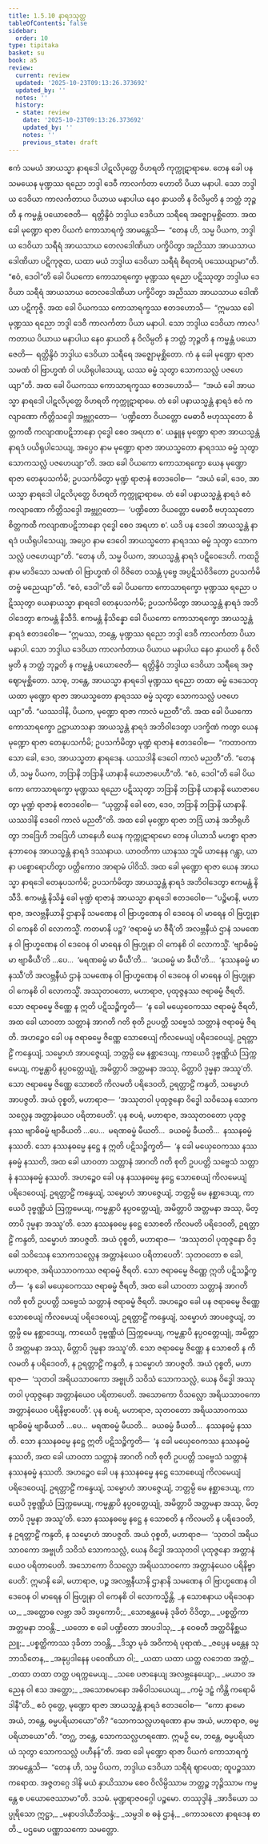 ```yaml
---
title: 1.5.10 နာရဒသုတ္တ
tableOfContents: false
sidebar:
  order: 10
type: tipitaka
basket: su
book: a5
review:
  current: review
  updated: '2025-10-23T09:13:26.373692'
  updated_by: ''
  notes: ''
  history:
  - state: review
    date: '2025-10-23T09:13:26.373692'
    updated_by: ''
    notes: ''
    previous_state: draft
---
```



<ReviewStatus review={frontmatter.review} showDetails={true} />

<HypothesisAnnotation frontmatter={frontmatter} />

<DynamicBreadcrumb />

<Division number="50" book="a5" e="ch" v="16" p="50">

<Paragraph number="297" book="a5">
ဧကံ သမယံ အာယသ္မာ နာရဒေါ ပါဋလိပုတ္တေ ဝိဟရတိ ကုက္ကုဋာရာမေ. တေန ခေါ ပန သမယေန မုဏ္ဍဿ ရညော ဘဒ္ဒါ ဒေဝီ ကာလင်္ကတာ ဟောတိ ပိယာ မနာပါ. သော ဘဒ္ဒါယ ဒေဝိယာ ကာလင်္ကတာယ ပိယာယ မနာပါယ နေဝ နှာယတိ န ဝိလိမ္ပတိ န ဘတ္တံ ဘုဉ္ဇတိ န ကမ္မန္တံ ပယောဇေတိ—  ရတ္တိန္ဒိဝံ ဘဒ္ဒါယ ဒေဝိယာ သရီရေ အဇ္ဈောမုစ္ဆိတော. အထ ခေါ မုဏ္ဍော ရာဇာ ပိယကံ ကောသာရက္ခံ အာမန္တေသိ—  “တေန ဟိ, သမ္မ ပိယက, ဘဒ္ဒါယ ဒေဝိယာ သရီရံ အာယသာယ တေလဒေါဏိယာ ပက္ခိပိတွာ အညိဿာ အာယသာယ ဒေါဏိယာ ပဋိကုဇ္ဇထ, ယထာ မယံ ဘဒ္ဒါယ ဒေဝိယာ သရီရံ စိရတရံ ပဿေယျာမာ”တိ. “ဧဝံ, ဒေဝါ”တိ ခေါ ပိယကော ကောသာရက္ခော မုဏ္ဍဿ ရညော ပဋိဿုတွာ ဘဒ္ဒါယ ဒေဝိယာ သရီရံ အာယသာယ တေလဒေါဏိယာ ပက္ခိပိတွာ အညိဿာ အာယသာယ ဒေါဏိယာ ပဋိကုဇ္ဇိ.
</Paragraph>

<Paragraph number="298" book="a5">
အထ ခေါ ပိယကဿ ကောသာရက္ခဿ ဧတဒဟောသိ—  “ဣမဿ ခေါ မုဏ္ဍဿ ရညော ဘဒ္ဒါ ဒေဝီ ကာလင်္ကတာ ပိယာ မနာပါ. သော ဘဒ္ဒါယ ဒေဝိယာ ကာလင်္ကတာယ ပိယာယ မနာပါယ နေဝ နှာယတိ န ဝိလိမ္ပတိ န ဘတ္တံ ဘုဉ္ဇတိ န ကမ္မန္တံ ပယောဇေတိ—  ရတ္တိန္ဒိဝံ ဘဒ္ဒါယ ဒေဝိယာ သရီရေ အဇ္ဈောမုစ္ဆိတော. ကံ နု ခေါ မုဏ္ဍော ရာဇာ သမဏံ ဝါ ဗြာဟ္မဏံ ဝါ ပယိရုပါသေယျ, ယဿ ဓမ္မံ သုတွာ သောကသလ္လံ ပဇဟေယျာ”တိ.
</Paragraph>

<Paragraph number="299" book="a5">
အထ ခေါ ပိယကဿ ကောသာရက္ခဿ ဧတဒဟောသိ—  “အယံ ခေါ အာယသ္မာ နာရဒေါ ပါဋလိပုတ္တေ ဝိဟရတိ ကုက္ကုဋာရာမေ. တံ ခေါ ပနာယသ္မန္တံ နာရဒံ ဧဝံ ကလျာဏော ကိတ္တိသဒ္ဒေါ အဗ္ဘုဂ္ဂတော—  ‘ပဏ္ဍိတော ဝိယတ္တော မေဓာဝီ ဗဟုဿုတော စိတ္တကထီ ကလျာဏပဋိဘာနော ဝုဒ္ဓေါ စေဝ အရဟာ စ’. ယန္နူန မုဏ္ဍော ရာဇာ အာယသ္မန္တံ နာရဒံ ပယိရုပါသေယျ, အပ္ပေဝ နာမ မုဏ္ဍော ရာဇာ အာယသ္မတော နာရဒဿ ဓမ္မံ သုတွာ သောကသလ္လံ ပဇဟေယျာ”တိ.
</Paragraph>

<Paragraph number="300" book="a5">
အထ ခေါ ပိယကော ကောသာရက္ခော ယေန မုဏ္ဍော ရာဇာ တေနုပသင်္ကမိ; ဥပသင်္ကမိတွာ မုဏ္ဍံ ရာဇာနံ ဧတဒဝေါစ—  “အယံ ခေါ, ဒေဝ, အာယသ္မာ နာရဒေါ ပါဋလိပုတ္တေ ဝိဟရတိ ကုက္ကုဋာရာမေ. တံ ခေါ ပနာယသ္မန္တံ နာရဒံ ဧဝံ ကလျာဏော ကိတ္တိသဒ္ဒေါ အဗ္ဘုဂ္ဂတော—  ‘ပဏ္ဍိတော ဝိယတ္တော မေဓာဝီ ဗဟုဿုတော စိတ္တကထီ ကလျာဏပဋိဘာနော ဝုဒ္ဓေါ စေဝ အရဟာ စ’. ယဒိ ပန ဒေဝေါ အာယသ္မန္တံ နာရဒံ ပယိရုပါသေယျ, အပ္ပေဝ နာမ ဒေဝေါ အာယသ္မတော နာရဒဿ ဓမ္မံ သုတွာ သောကသလ္လံ ပဇဟေယျာ”တိ. “တေန ဟိ, သမ္မ ပိယက, အာယသ္မန္တံ နာရဒံ ပဋိဝေဒေဟိ. ကထဉှိ နာမ မာဒိသော သမဏံ ဝါ ဗြာဟ္မဏံ ဝါ ဝိဇိတေ ဝသန္တံ ပုဗ္ဗေ အပ္ပဋိသံဝိဒိတော ဥပသင်္ကမိတဗ္ဗံ မညေယျာ”တိ. “ဧဝံ, ဒေဝါ”တိ ခေါ ပိယကော ကောသာရက္ခော မုဏ္ဍဿ ရညော ပဋိဿုတွာ ယေနာယသ္မာ နာရဒေါ တေနုပသင်္ကမိ; ဥပသင်္ကမိတွာ အာယသ္မန္တံ နာရဒံ အဘိဝါဒေတွာ ဧကမန္တံ နိသီဒိ. ဧကမန္တံ နိသိန္နော ခေါ ပိယကော ကောသာရက္ခော အာယသ္မန္တံ နာရဒံ ဧတဒဝေါစ—
</Paragraph>

<Paragraph number="301" book="a5">
“ဣမဿ, ဘန္တေ, မုဏ္ဍဿ ရညော ဘဒ္ဒါ ဒေဝီ ကာလင်္ကတာ ပိယာ မနာပါ. သော ဘဒ္ဒါယ ဒေဝိယာ ကာလင်္ကတာယ ပိယာယ မနာပါယ နေဝ နှာယတိ န ဝိလိမ္ပတိ န ဘတ္တံ ဘုဉ္ဇတိ န ကမ္မန္တံ ပယောဇေတိ—  ရတ္တိန္ဒိဝံ ဘဒ္ဒါယ ဒေဝိယာ သရီရေ အဇ္ဈောမုစ္ဆိတော. သာဓု, ဘန္တေ, အာယသ္မာ နာရဒေါ မုဏ္ဍဿ ရညော တထာ ဓမ္မံ ဒေသေတု ယထာ မုဏ္ဍော ရာဇာ အာယသ္မတော နာရဒဿ ဓမ္မံ သုတွာ သောကသလ္လံ ပဇဟေယျာ”တိ. “ယဿဒါနိ, ပိယက, မုဏ္ဍော ရာဇာ ကာလံ မညတီ”တိ.
</Paragraph>

<Paragraph number="302" book="a5">
အထ ခေါ ပိယကော ကောသာရက္ခော ဥဋ္ဌာယာသနာ အာယသ္မန္တံ နာရဒံ အဘိဝါဒေတွာ ပဒက္ခိဏံ ကတွာ ယေန မုဏ္ဍော ရာဇာ တေနုပသင်္ကမိ; ဥပသင်္ကမိတွာ မုဏ္ဍံ ရာဇာနံ ဧတဒဝေါစ—  “ကတာဝကာသော ခေါ, ဒေဝ, အာယသ္မတာ နာရဒေန. ယဿဒါနိ ဒေဝေါ ကာလံ မညတီ”တိ. “တေန ဟိ, သမ္မ ပိယက, ဘဒြာနိ ဘဒြာနိ ယာနာနိ ယောဇာပေဟီ”တိ. “ဧဝံ, ဒေဝါ”တိ ခေါ ပိယကော ကောသာရက္ခော မုဏ္ဍဿ ရညော ပဋိဿုတွာ ဘဒြာနိ ဘဒြာနိ ယာနာနိ ယောဇာပေတွာ မုဏ္ဍံ ရာဇာနံ ဧတဒဝေါစ—  “ယုတ္တာနိ ခေါ တေ, ဒေဝ, ဘဒြာနိ ဘဒြာနိ ယာနာနိ. ယဿဒါနိ ဒေဝေါ ကာလံ မညတီ”တိ.
</Paragraph>

<Paragraph number="303" book="a5">
အထ ခေါ မုဏ္ဍော ရာဇာ ဘဒြံ ယာနံ အဘိရုဟိတွာ ဘဒြေဟိ ဘဒြေဟိ ယာနေဟိ ယေန ကုက္ကုဋာရာမော တေန ပါယာသိ မဟစ္စာ ရာဇာနုဘာဝေန အာယသ္မန္တံ နာရဒံ ဒဿနာယ. ယာဝတိကာ ယာနဿ ဘူမိ ယာနေန ဂန္တွာ, ယာနာ ပစ္စောရောဟိတွာ ပတ္တိကောဝ အာရာမံ ပါဝိသိ. အထ ခေါ မုဏ္ဍော ရာဇာ ယေန အာယသ္မာ နာရဒေါ တေနုပသင်္ကမိ; ဥပသင်္ကမိတွာ အာယသ္မန္တံ နာရဒံ အဘိဝါဒေတွာ ဧကမန္တံ နိသီဒိ. ဧကမန္တံ နိသိန္နံ ခေါ မုဏ္ဍံ ရာဇာနံ အာယသ္မာ နာရဒေါ ဧတဒဝေါစ—
</Paragraph>

<Paragraph number="304" book="a5">
“ပဉ္စိမာနိ, မဟာရာဇ, အလဗ္ဘနီယာနိ ဌာနာနိ သမဏေန ဝါ ဗြာဟ္မဏေန ဝါ ဒေဝေန ဝါ မာရေန ဝါ ဗြဟ္မုနာ ဝါ ကေနစိ ဝါ လောကသ္မိံ. ကတမာနိ ပဉ္စ? ‘ဇရာဓမ္မံ မာ ဇီရီ’တိ အလဗ္ဘနီယံ ဌာနံ သမဏေန ဝါ ဗြာဟ္မဏေန ဝါ ဒေဝေန ဝါ မာရေန ဝါ ဗြဟ္မုနာ ဝါ ကေနစိ ဝါ လောကသ္မိံ. ‘ဗျာဓိဓမ္မံ မာ ဗျာဓီယီ’တိ …ပေ…  ‘မရဏဓမ္မံ မာ မီယီ’တိ…  ‘ခယဓမ္မံ မာ ခီယီ’တိ…  ‘နဿနဓမ္မံ မာ နဿီ’တိ အလဗ္ဘနီယံ ဌာနံ သမဏေန ဝါ ဗြာဟ္မဏေန ဝါ ဒေဝေန ဝါ မာရေန ဝါ ဗြဟ္မုနာ ဝါ ကေနစိ ဝါ လောကသ္မိံ.
</Paragraph>

<Paragraph number="305" book="a5">
အဿုတဝတော, မဟာရာဇ, ပုထုဇ္ဇနဿ ဇရာဓမ္မံ ဇီရတိ. သော ဇရာဓမ္မေ ဇိဏ္ဏေ န ဣတိ ပဋိသဉ္စိက္ခတိ—  ‘န ခေါ မယှေဝေကဿ ဇရာဓမ္မံ ဇီရတိ, အထ ခေါ ယာဝတာ သတ္တာနံ အာဂတိ ဂတိ စုတိ ဥပပတ္တိ သဗ္ဗေသံ သတ္တာနံ ဇရာဓမ္မံ ဇီရတိ. အဟဉ္စေဝ ခေါ ပန ဇရာဓမ္မေ ဇိဏ္ဏေ သောစေယျံ ကိလမေယျံ ပရိဒေဝေယျံ, ဥရတ္တာဠိံ ကန္ဒေယျံ, သမ္မောဟံ အာပဇ္ဇေယျံ, ဘတ္တမ္ပိ မေ နစ္ဆာဒေယျ, ကာယေပိ ဒုဗ္ဗဏ္ဏိယံ ဩက္ကမေယျ, ကမ္မန္တာပိ နပ္ပဝတ္တေယျုံ, အမိတ္တာပိ အတ္တမနာ အဿု, မိတ္တာပိ ဒုမ္မနာ အဿူ’တိ. သော ဇရာဓမ္မေ ဇိဏ္ဏေ သောစတိ ကိလမတိ ပရိဒေဝတိ, ဥရတ္တာဠိံ ကန္ဒတိ, သမ္မောဟံ အာပဇ္ဇတိ. အယံ ဝုစ္စတိ, မဟာရာဇ—  ‘အဿုတဝါ ပုထုဇ္ဇနော ဝိဒ္ဓေါ သဝိသေန သောကသလ္လေန အတ္တာနံယေဝ ပရိတာပေတိ’.
</Paragraph>

<Paragraph number="306" book="a5">
ပုန စပရံ, မဟာရာဇ, အဿုတဝတော ပုထုဇ္ဇနဿ ဗျာဓိဓမ္မံ ဗျာဓီယတိ …ပေ…  မရဏဓမ္မံ မီယတိ…  ခယဓမ္မံ ခီယတိ…  နဿနဓမ္မံ နဿတိ. သော နဿနဓမ္မေ နဋ္ဌေ န ဣတိ ပဋိသဉ္စိက္ခတိ—  ‘န ခေါ မယှေဝေကဿ နဿနဓမ္မံ နဿတိ, အထ ခေါ ယာဝတာ သတ္တာနံ အာဂတိ ဂတိ စုတိ ဥပပတ္တိ သဗ္ဗေသံ သတ္တာနံ နဿနဓမ္မံ နဿတိ. အဟဉ္စေဝ ခေါ ပန နဿနဓမ္မေ နဋ္ဌေ သောစေယျံ ကိလမေယျံ ပရိဒေဝေယျံ, ဥရတ္တာဠိံ ကန္ဒေယျံ, သမ္မောဟံ အာပဇ္ဇေယျံ, ဘတ္တမ္ပိ မေ နစ္ဆာဒေယျ, ကာယေပိ ဒုဗ္ဗဏ္ဏိယံ ဩက္ကမေယျ, ကမ္မန္တာပိ နပ္ပဝတ္တေယျုံ, အမိတ္တာပိ အတ္တမနာ အဿု, မိတ္တာပိ ဒုမ္မနာ အဿူ’တိ. သော နဿနဓမ္မေ နဋ္ဌေ သောစတိ ကိလမတိ ပရိဒေဝတိ, ဥရတ္တာဠိံ ကန္ဒတိ, သမ္မောဟံ အာပဇ္ဇတိ. အယံ ဝုစ္စတိ, မဟာရာဇ—  ‘အဿုတဝါ ပုထုဇ္ဇနော ဝိဒ္ဓေါ သဝိသေန သောကသလ္လေန အတ္တာနံယေဝ ပရိတာပေတိ’.
</Paragraph>

<Paragraph number="307" book="a5">
သုတဝတော စ ခေါ, မဟာရာဇ, အရိယသာဝကဿ ဇရာဓမ္မံ ဇီရတိ. သော ဇရာဓမ္မေ ဇိဏ္ဏေ ဣတိ ပဋိသဉ္စိက္ခတိ—  ‘န ခေါ မယှေဝေကဿ ဇရာဓမ္မံ ဇီရတိ, အထ ခေါ ယာဝတာ သတ္တာနံ အာဂတိ ဂတိ စုတိ ဥပပတ္တိ သဗ္ဗေသံ သတ္တာနံ ဇရာဓမ္မံ ဇီရတိ. အဟဉ္စေဝ ခေါ ပန ဇရာဓမ္မေ ဇိဏ္ဏေ သောစေယျံ ကိလမေယျံ ပရိဒေဝေယျံ, ဥရတ္တာဠိံ ကန္ဒေယျံ, သမ္မောဟံ အာပဇ္ဇေယျံ, ဘတ္တမ္ပိ မေ နစ္ဆာဒေယျ, ကာယေပိ ဒုဗ္ဗဏ္ဏိယံ ဩက္ကမေယျ, ကမ္မန္တာပိ နပ္ပဝတ္တေယျုံ, အမိတ္တာပိ အတ္တမနာ အဿု, မိတ္တာပိ ဒုမ္မနာ အဿူ’တိ. သော ဇရာဓမ္မေ ဇိဏ္ဏေ န သောစတိ န ကိလမတိ န ပရိဒေဝတိ, န ဥရတ္တာဠိံ ကန္ဒတိ, န သမ္မောဟံ အာပဇ္ဇတိ. အယံ ဝုစ္စတိ, မဟာရာဇ—  ‘သုတဝါ အရိယသာဝကော အဗ္ဗုဟိ သဝိသံ သောကသလ္လံ, ယေန ဝိဒ္ဓေါ အဿုတဝါ ပုထုဇ္ဇနော အတ္တာနံယေဝ ပရိတာပေတိ. အသောကော ဝိသလ္လော အရိယသာဝကော အတ္တာနံယေဝ ပရိနိဗ္ဗာပေတိ’.
</Paragraph>

<Paragraph number="308" book="a5">
ပုန စပရံ, မဟာရာဇ, သုတဝတော အရိယသာဝကဿ ဗျာဓိဓမ္မံ ဗျာဓီယတိ …ပေ…  မရဏဓမ္မံ မီယတိ…  ခယဓမ္မံ ခီယတိ…  နဿနဓမ္မံ နဿတိ. သော နဿနဓမ္မေ နဋ္ဌေ ဣတိ ပဋိသဉ္စိက္ခတိ—  ‘န ခေါ မယှေဝေကဿ နဿနဓမ္မံ နဿတိ, အထ ခေါ ယာဝတာ သတ္တာနံ အာဂတိ ဂတိ စုတိ ဥပပတ္တိ သဗ္ဗေသံ သတ္တာနံ နဿနဓမ္မံ နဿတိ. အဟဉ္စေဝ ခေါ ပန နဿနဓမ္မေ နဋ္ဌေ သောစေယျံ ကိလမေယျံ ပရိဒေဝေယျံ, ဥရတ္တာဠိံ ကန္ဒေယျံ, သမ္မောဟံ အာပဇ္ဇေယျံ, ဘတ္တမ္ပိ မေ နစ္ဆာဒေယျ, ကာယေပိ ဒုဗ္ဗဏ္ဏိယံ ဩက္ကမေယျ, ကမ္မန္တာပိ နပ္ပဝတ္တေယျုံ, အမိတ္တာပိ အတ္တမနာ အဿု, မိတ္တာပိ ဒုမ္မနာ အဿူ’တိ. သော နဿနဓမ္မေ နဋ္ဌေ န သောစတိ န ကိလမတိ န ပရိဒေဝတိ, န ဥရတ္တာဠိံ ကန္ဒတိ, န သမ္မောဟံ အာပဇ္ဇတိ. အယံ ဝုစ္စတိ, မဟာရာဇ—  ‘သုတဝါ အရိယသာဝကော အဗ္ဗုဟိ သဝိသံ သောကသလ္လံ, ယေန ဝိဒ္ဓေါ အဿုတဝါ ပုထုဇ္ဇနော အတ္တာနံယေဝ ပရိတာပေတိ. အသောကော ဝိသလ္လော အရိယသာဝကော အတ္တာနံယေဝ ပရိနိဗ္ဗာပေတိ’.
</Paragraph>

<Paragraph number="309" book="a5">
ဣမာနိ ခေါ, မဟာရာဇ, ပဉ္စ အလဗ္ဘနီယာနိ ဌာနာနိ သမဏေန ဝါ ဗြာဟ္မဏေန ဝါ ဒေဝေန ဝါ မာရေန ဝါ ဗြဟ္မုနာ ဝါ ကေနစိ ဝါ လောကသ္မိန္တိ.
</Paragraph>

<Paragraph number="310" type="verses" book="a5">
_န သောစနာယ ပရိဒေဝနာယ,_  
_အတ္ထောဓ လဗ္ဘာ အပိ အပ္ပကောပိ;_  
_သောစန္တမေနံ ဒုခိတံ ဝိဒိတွာ,_  
_ပစ္စတ္ထိကာ အတ္တမနာ ဘဝန္တိ._  

</Paragraph>

<Paragraph number="311" type="verses" book="a5">
_ယတော စ ခေါ ပဏ္ဍိတော အာပဒါသု,_  
_န ဝေဓတီ အတ္ထဝိနိစ္ဆယညူ;_  
_ပစ္စတ္ထိကာဿ ဒုခိတာ ဘဝန္တိ,_  
_ဒိသွာ မုခံ အဝိကာရံ ပုရာဏံ._  

</Paragraph>

<Paragraph number="312" type="verses" book="a5">
_ဇပ္ပေန မန္တေန သုဘာသိတေန,_  
_အနုပ္ပဒါနေန ပဝေဏိယာ ဝါ;_  
_ယထာ ယထာ ယတ္ထ လဘေထ အတ္ထံ,_  
_တထာ တထာ တတ္ထ ပရက္ကမေယျ._  

</Paragraph>

<Paragraph number="313" type="verses" book="a5">
_သစေ ပဇာနေယျ အလဗ္ဘနေယျော,_  
_မယာဝ အညေန ဝါ ဧသ အတ္ထော;_  
_အသောစမာနော အဓိဝါသယေယျ,_  
_ကမ္မံ ဒဠှံ ကိန္တိ ကရောမိ ဒါနီ”တိ._  

</Paragraph>

<Paragraph number="314" book="a5">
ဧဝံ ဝုတ္တေ, မုဏ္ဍော ရာဇာ အာယသ္မန္တံ နာရဒံ ဧတဒဝေါစ—  “ကော နာမော အယံ, ဘန္တေ, ဓမ္မပရိယာယော”တိ? “သောကသလ္လဟရဏော နာမ အယံ, မဟာရာဇ, ဓမ္မပရိယာယော”တိ. “တဂ္ဃ, ဘန္တေ, သောကသလ္လဟရဏော. ဣမဉှိ မေ, ဘန္တေ, ဓမ္မပရိယာယံ သုတွာ သောကသလ္လံ ပဟီနန်”တိ.
</Paragraph>

<Paragraph number="315" book="a5">
အထ ခေါ မုဏ္ဍော ရာဇာ ပိယကံ ကောသာရက္ခံ အာမန္တေသိ—  “တေန ဟိ, သမ္မ ပိယက, ဘဒ္ဒါယ ဒေဝိယာ သရီရံ ဈာပေထ; ထူပဉ္စဿာ ကရောထ. အဇ္ဇတဂ္ဂေ ဒါနိ မယံ နှာယိဿာမ စေဝ ဝိလိမ္ပိဿာမ ဘတ္တဉ္စ ဘုဉ္ဇိဿာမ ကမ္မန္တေ စ ပယောဇေဿာမာ”တိ.

</Paragraph>
</Division>

<Paragraph number="316" type="center" book="a5">
ဒသမံ.



</Paragraph>

<Paragraph number="317" type="center" book="a5">
မုဏ္ဍရာဇဝဂ္ဂေါ ပဉ္စမော.



</Paragraph>

<Paragraph number="318" type="center" book="a5">
တဿုဒ္ဒါနံ


</Paragraph>

<Paragraph number="319" type="verses" book="a5">
_အာဒိယော သပ္ပုရိသော ဣဋ္ဌာ,_  
_မနာပဒါယီဘိသန္ဒံ;_  
_သမ္ပဒါ စ ဓနံ ဌာနံ,_  
_ကောသလော နာရဒေန စာတိ._  


</Paragraph>

<Paragraph number="320" type="center" book="a5">
ပဌမော ပဏ္ဏာသကော သမတ္တော.
</Paragraph>